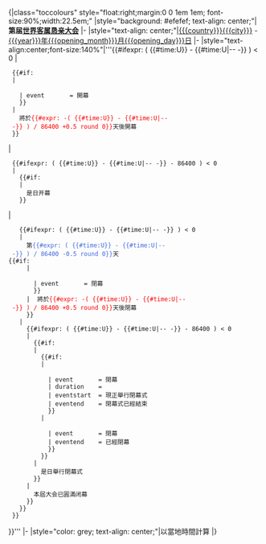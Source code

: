 <noinclude>{{esoteric}}</noinclude><includeonly>{|class="toccolours" style="float:right;margin:0 0 1em 1em; font-size:90%;width:22.5em;"
|style="background: #efefef; text-align: center;"|'''第{{{number|23}}}届[[世界客属恳亲大会]]'''
|-
|style="text-align: center;"|[[{{{country}}}]][[{{{city}}}]] - [[{{{year}}}年]][[{{{opening_month}}}月{{{opening_day}}}日]]
|-
|style="text-align:center;font-size:140%"|'''{{#ifexpr: ( {{#time:U}} - {{#time:U|{{{year}}}-{{{opening_month}}}-{{{opening_day}}} -{{{utc_offset}}}}} ) < 0
| <!-- Before the Opening Day -->
  {{#if:{{{opening_time|}}}
  | <!-- Opening time is known -->
    {{Countdown
    | timecode    = {{#time:U|{{{year}}}-{{{opening_month}}}-{{{opening_day}}} {{{opening_time}}} -{{{utc_offset}}}}}
    | event       = 開幕
    }}
  | <!-- Opening time is unknown -->
    將於<span style="color: red">{{#expr: -( {{#time:U}} - {{#time:U|{{{year}}}-{{{opening_month}}}-{{{opening_day}}} -{{{utc_offset}}}}} ) / 86400 +0.5 round 0}}</span>天後開幕
  }}
| <!-- Not before the Opening Day -->
  {{#ifexpr: ( {{#time:U}} - {{#time:U|{{{year}}}-{{{opening_month}}}-{{{opening_day}}} -{{{utc_offset}}}}} - 86400 ) < 0
  | <!-- On the Opening day -->
    {{#if:{{{opening_time|}}}
    | <!-- Opening time is unknown -->
      是日开幕
    }}
| <!-- After the Opening day -->
    {{#ifexpr: ( {{#time:U}} - {{#time:U|{{{year}}}-{{{closing_month}}}-{{{closing_day}}} -{{{utc_offset}}}}} ) < 0
    | <!-- Before the closing Day -->
      第<span style="color: royalblue">{{#expr: ( {{#time:U}} - {{#time:U|{{{year}}}-{{{opening_month}}}-{{{opening_day}}} -{{{utc_offset}}}}} ) / 86400 -0.5 round 0}}</span>天<br /><!--
      -->{{#if:{{{closing_time|}}}
      | <!-- closing time is known -->
        {{Countdown
        | timecode    = {{#time:U|{{{year}}}-{{{closing_month}}}-{{{closing_day}}} {{{closing_time}}} -{{{utc_offset}}}}}
        | event       = 閉幕
        }}
      | <!-- closing time is unknown -->將於<span style="color: red">{{#expr: -( {{#time:U}} - {{#time:U|{{{year}}}-{{{closing_month}}}-{{{closing_day}}} -{{{utc_offset}}}}} ) / 86400 +0.5 round 0}}</span>天後閉幕
      }}
    | <!-- Not before the closing Day -->
      {{#ifexpr: ( {{#time:U}} - {{#time:U|{{{year}}}-{{{closing_month}}}-{{{closing_day}}} -{{{utc_offset}}}}} - 86400 ) < 0
      | <!-- On the closing day -->
        {{#if:{{{closing_time|}}}
        | <!-- closing time is known -->
          {{#if:{{{closing_duration|}}}
          | <!-- Duration of the closing Ceremony is known -->
            {{Countdown
            | timecode    = {{#time:U|{{{year}}}-{{{closing_month}}}-{{{closing_day}}} {{{closing_time}}} -{{{utc_offset}}}}}
            | event       = 閉幕
            | duration    = {{{closing_duration}}}
            | eventstart  = 現正舉行閉幕式
            | eventend    = 閉幕式已經結束
            }}
          | <!-- Duration of the closing Ceremony is unknown -->
            {{Countdown
            | timecode    = {{#time:U|{{{year}}}-{{{closing_month}}}-{{{closing_day}}} {{{closing_time}}} -{{{utc_offset}}}}}
            | event       = 閉幕
            | eventend    = 已經閉幕
            }}
          }}
        | <!-- closing time is unknown -->
          是日舉行閉幕式
        }}
      | <!-- After the closing day -->
        本屆大会已圓滿闭幕
      }}
    }}
  }}
}}'''
|-
|style="color: grey; text-align: center;"|以當地時間計算
|}</includeonly><noinclude>
{{Template doc}}
</noinclude>